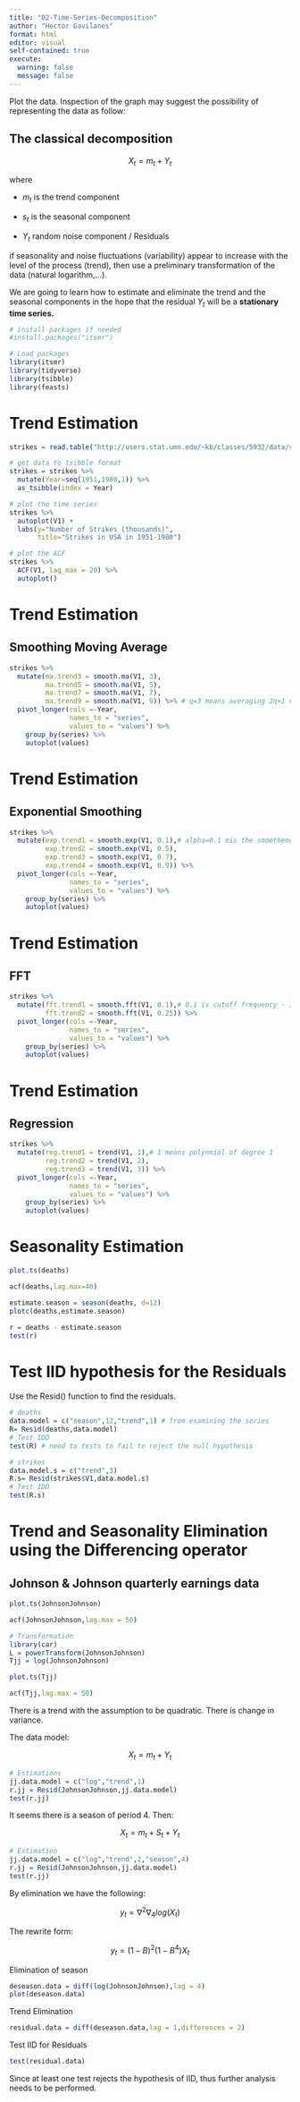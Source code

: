 ```yaml
---
title: "02-Time-Series-Decomposition"
author: "Hector Gavilanes"
format: html
editor: visual
self-contained: true
execute: 
  warning: false
  message: false
---
```


Plot the data. Inspection of the graph may suggest the possibility of representing the data as follow:

## The classical decomposition

$$
X_t = m_t + Y_t
$$

where

-   $m_t$ is the trend component

-   $s_t$ is the seasonal component

-   $Y_t$ random noise component / Residuals

if seasonality and noise fluctuations (variability) appear to increase with the level of the process (trend), then use a preliminary transformation of the data (natural logarithm,...).

We are going to learn how to estimate and eliminate the trend and the seasonal components in the hope that the residual $Y_t$ will be a **stationary time series.**

```r
# install packages if needed
#install.packages("itsmr")
```

```r
# Load packages
library(itsmr)
library(tidyverse)
library(tsibble)
library(feasts)
```

# Trend Estimation

```r
strikes = read.table("http://users.stat.umn.edu/~kb/classes/5932/data/strikes.txt", header = FALSE)

# get data to tsibble format
strikes = strikes %>% 
  mutate(Year=seq(1951,1980,1)) %>%
  as_tsibble(index = Year) 

# plot the time series
strikes %>%
  autoplot(V1) + 
  labs(y="Number of Strikes (thousands)",
       title="Strikes in USA in 1951-1980")
```

```r
# plot the ACF
strikes %>%
  ACF(V1, lag_max = 20) %>%  
  autoplot()
```

# Trend Estimation

## Smoothing Moving Average

```r
strikes %>%
  mutate(ma.trend3 = smooth.ma(V1, 3),
         ma.trend5 = smooth.ma(V1, 5),
         ma.trend7 = smooth.ma(V1, 7),
         ma.trend9 = smooth.ma(V1, 9)) %>% # q=3 means averaging 2q+1 values
  pivot_longer(cols =-Year,
               names_to = "series",
               values_to = "values") %>%
    group_by(series) %>%
    autoplot(values)
```

# Trend Estimation

## Exponential Smoothing

```r
strikes %>%
  mutate(exp.trend1 = smooth.exp(V1, 0.1),# alpha=0.1 mis the smootheness parameter
         exp.trend2 = smooth.exp(V1, 0.5),
         exp.trend3 = smooth.exp(V1, 0.7),
         exp.trend4 = smooth.exp(V1, 0.9)) %>% 
  pivot_longer(cols =-Year,
               names_to = "series",
               values_to = "values") %>%
    group_by(series) %>%
    autoplot(values)
```

# Trend Estimation

## FFT

```r
strikes %>%
  mutate(fft.trend1 = smooth.fft(V1, 0.1),# 0.1 is cutoff frequency - 10% of the lowest spectrum passes
         fft.trend2 = smooth.fft(V1, 0.25)) %>% 
  pivot_longer(cols =-Year,
               names_to = "series",
               values_to = "values") %>%
    group_by(series) %>%
    autoplot(values)
```

# Trend Estimation 

## Regression

```r
strikes %>%
  mutate(reg.trend1 = trend(V1, 1),# 1 means polynmial of degree 1 
         reg.trend2 = trend(V1, 2),
         reg.trend3 = trend(V1, 3)) %>% 
  pivot_longer(cols =-Year,
               names_to = "series",
               values_to = "values") %>%
    group_by(series) %>%
    autoplot(values)
```

# Seasonality Estimation

```r
plot.ts(deaths)
```

```r
acf(deaths,lag.max=40)
```

```r
estimate.season = season(deaths, d=12)
plotc(deaths,estimate.season)
```

```r
r = deaths - estimate.season
test(r)
```

# Test IID hypothesis for the Residuals

Use the Resid() function to find the residuals.

```r
# deaths
data.model = c("season",12,"trend",1) # from examining the series
R= Resid(deaths,data.model)
# Test IDD
test(R) # need to tests to fail to reject the null hypothesis
```

```r
# strikes
data.model.s = c("trend",3)
R.s= Resid(strikes$V1,data.model.s)
# Test IDD
test(R.s)
```

# **Trend and Seasonality Elimination using the Differencing operator**

## **Johnson & Johnson quarterly earnings data**

```r
plot.ts(JohnsonJohnson)
```

```r
acf(JohnsonJohnson,lag.max = 50)
```

```r
# Transformation
library(car)
L = powerTransform(JohnsonJohnson)
Tjj = log(JohnsonJohnson)

plot.ts(Tjj)
```

```r
acf(Tjj,lag.max = 50)
```

There is a trend with the assumption to be quadratic. There is change in variance.

The data model:

$$
X_t = m_t + Y_t
$$

```r
# Estimations
jj.data.model = c("log","trend",1)
r.jj = Resid(JohnsonJohnson,jj.data.model)
test(r.jj)
```

It seems there is a season of period 4. Then:

$$
X_t = m_t + S_t + Y_t
$$

```r
# Estimation 
jj.data.model = c("log","trend",2,"season",4)
r.jj = Resid(JohnsonJohnson,jj.data.model)
test(r.jj)
```

By elimination we have the following:

$$
y_t = \nabla^2 \nabla_4log(X_t) 
$$

The rewrite form:

$$
y_t = (1-B)^2 (1-B^4)X_t 
$$

Elimination of season

```r
deseason.data = diff(log(JohnsonJohnson),lag = 4)
plot(deseason.data)
```

Trend Elimination

```r
residual.data = diff(deseason.data,lag = 1,differences = 2)
```

Test IID for Residuals

```r
test(residual.data)
```

Since at least one test rejects the hypothesis of IID, thus further analysis needs to be performed.
